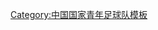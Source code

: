 {{National squad
  | name      = 2012年亚洲青年足球锦标赛中国参赛名单<!-- this allows the view/discuss/edit links to work -->
  | bg        = white
  | fg        = red
  | bordercolor = red
  | country   = 中国
  | team link = 中国国家青年足球队
  | comp      = 2012年亚洲青年足球锦标赛
  | comp link = 2012年亞足聯U19青年錦標賽
  | p1        = [[方镜淇]]
  | p2        = [[孙正傲]]
  | p3        = [[孙国文 (足球运动员)|孙国文]]
  | p4        = [[李松益]]
  | p5        = [[吴航]]
  | p6        = [[陈中流]]
  | p7        = [[刘彬彬]]
  | p8        = [[王彤 (足球运动员)|王彤]]
  | p9        = [[沈田峰]]
  | p10       = [[谢鹏飞]]
  | p11       = [[吴兴涵]]
  | p12       = [[邹德海]]
  | p13       = [[胡博文]]
  | p14       = [[贺惯]]
  | p15       = [[姜卫鹏]]
  | p16       = [[徐新 (足球运动员)|徐新]]
  | p17       = [[王嘉楠]]
  | p18       = [[王新辉]]
  | p19       = [[罗森文]]
  | p20       = [[郭皓]]
  | p21       = [[徐嘉敏]]
  | p22       = [[冯刚 (足球运动员)|冯刚]]
  | p23       = [[陈灏]]
  | coach     = {{link-en|扬·沃尔德·瑞克林克|Jan Olde Riekerink}}
}}<noinclude>
[[Category:中国国家青年足球队模板]]
</noinclude>